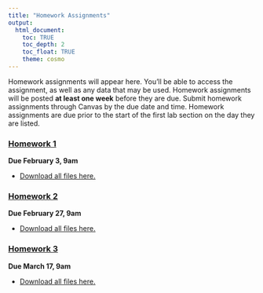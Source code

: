 ```yaml
---
title: "Homework Assignments"
output: 
  html_document:
    toc: TRUE
    toc_depth: 2
    toc_float: TRUE
    theme: cosmo
---
```


Homework assignments will appear here. You'll be able to access the assignment, as well as any data that may be used. Homework assignments will be posted **at least one week** before they are due. Submit homework assignments through Canvas by the due date and time. Homework assignments are due prior to the start of the first lab section on the day they are listed. 

### [**Homework 1**](homework/homework-1.html)

**Due February 3, 9am**

- [Download all files here.](homework/homework-1.zip)


### [**Homework 2**](homework/homework-2.html)

**Due February 27, 9am**

- [Download all files here.](homework/homework-2.zip)

### [**Homework 3**](homework/homework-3.html)

**Due March 17, 9am**

- [Download all files here.](homework/homework-3.zip)

